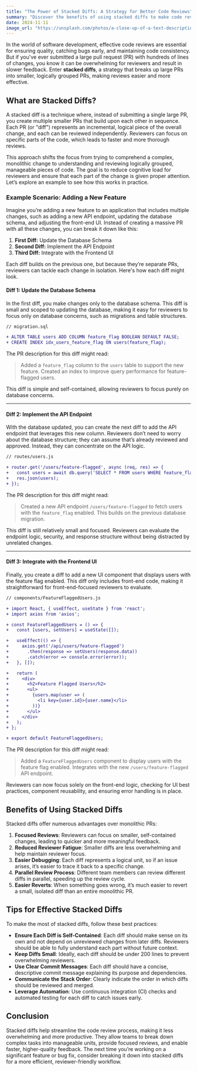 ```yaml
---
title: "The Power of Stacked Diffs: A Strategy for Better Code Reviews"
summary: "Discover the benefits of using stacked diffs to make code reviews easier and faster. Learn how breaking up large PRs into smaller, logical units enhances readability, reduces reviewer fatigue, and improves overall code quality."
date: 2024-11-11
image_url: "https://unsplash.com/photos/a-close-up-of-a-text-description-on-a-computer-screen-842ofHC6MaI"
---
```


In the world of software development, effective code reviews are essential for ensuring quality, catching bugs early, and maintaining code consistency. But if you've ever submitted a large pull request (PR) with hundreds of lines of changes, you know it can be overwhelming for reviewers and result in slower feedback. Enter **stacked diffs**, a strategy that breaks up large PRs into smaller, logically grouped PRs, making reviews easier and more effective.

## What are Stacked Diffs?

A stacked diff is a technique where, instead of submitting a single large PR, you create multiple smaller PRs that build upon each other in sequence. Each PR (or "diff") represents an incremental, logical piece of the overall change, and each can be reviewed independently. Reviewers can focus on specific parts of the code, which leads to faster and more thorough reviews.

This approach shifts the focus from trying to comprehend a complex, monolithic change to understanding and reviewing logically grouped, manageable pieces of code. The goal is to reduce cognitive load for reviewers and ensure that each part of the change is given proper attention. Let’s explore an example to see how this works in practice.

### Example Scenario: Adding a New Feature

Imagine you’re adding a new feature to an application that includes multiple changes, such as adding a new API endpoint, updating the database schema, and adjusting the front-end UI. Instead of creating a massive PR with all these changes, you can break it down like this:

1. **First Diff:** Update the Database Schema
2. **Second Diff:** Implement the API Endpoint
3. **Third Diff:** Integrate with the Frontend UI

Each diff builds on the previous one, but because they’re separate PRs, reviewers can tackle each change in isolation. Here's how each diff might look.

#### Diff 1: Update the Database Schema

In the first diff, you make changes only to the database schema. This diff is small and scoped to updating the database, making it easy for reviewers to focus only on database concerns, such as migrations and table structures.

```diff
// migration.sql

+ ALTER TABLE users ADD COLUMN feature_flag BOOLEAN DEFAULT FALSE;
+ CREATE INDEX idx_users_feature_flag ON users(feature_flag);
```

The PR description for this diff might read:

> Added a `feature_flag` column to the `users` table to support the new feature. Created an index to improve query performance for feature-flagged users.

This diff is simple and self-contained, allowing reviewers to focus purely on database concerns.

---

#### Diff 2: Implement the API Endpoint

With the database updated, you can create the next diff to add the API endpoint that leverages this new column. Reviewers don’t need to worry about the database structure; they can assume that’s already reviewed and approved. Instead, they can concentrate on the API logic.

```diff
// routes/users.js

+ router.get('/users/feature-flagged', async (req, res) => {
+   const users = await db.query('SELECT * FROM users WHERE feature_flag = TRUE');
+   res.json(users);
+ });
```

The PR description for this diff might read:

> Created a new API endpoint `/users/feature-flagged` to fetch users with the `feature_flag` enabled. This builds on the previous database migration.

This diff is still relatively small and focused. Reviewers can evaluate the endpoint logic, security, and response structure without being distracted by unrelated changes.

---

#### Diff 3: Integrate with the Frontend UI

Finally, you create a diff to add a new UI component that displays users with the feature flag enabled. This diff only includes front-end code, making it straightforward for front-end-focused reviewers to evaluate.

```diff
// components/FeatureFlaggedUsers.js

+ import React, { useEffect, useState } from 'react';
+ import axios from 'axios';

+ const FeatureFlaggedUsers = () => {
+   const [users, setUsers] = useState([]);

+   useEffect(() => {
+     axios.get('/api/users/feature-flagged')
+       .then(response => setUsers(response.data))
+       .catch(error => console.error(error));
+   }, []);

+   return (
+     <div>
+       <h2>Feature Flagged Users</h2>
+       <ul>
+         {users.map(user => (
+           <li key={user.id}>{user.name}</li>
+         ))}
+       </ul>
+     </div>
+   );
+ };

+ export default FeatureFlaggedUsers;
```

The PR description for this diff might read:

> Added a `FeatureFlaggedUsers` component to display users with the feature flag enabled. Integrates with the new `/users/feature-flagged` API endpoint.

Reviewers can now focus solely on the front-end logic, checking for UI best practices, component reusability, and ensuring error handling is in place.

## Benefits of Using Stacked Diffs

Stacked diffs offer numerous advantages over monolithic PRs:

1. **Focused Reviews**: Reviewers can focus on smaller, self-contained changes, leading to quicker and more meaningful feedback.
2. **Reduced Reviewer Fatigue**: Smaller diffs are less overwhelming and help maintain reviewer focus.
3. **Easier Debugging**: Each diff represents a logical unit, so if an issue arises, it’s easier to trace it back to a specific change.
4. **Parallel Review Process**: Different team members can review different diffs in parallel, speeding up the review cycle.
5. **Easier Reverts**: When something goes wrong, it’s much easier to revert a small, isolated diff than an entire monolithic PR.

## Tips for Effective Stacked Diffs

To make the most of stacked diffs, follow these best practices:

- **Ensure Each Diff is Self-Contained**: Each diff should make sense on its own and not depend on unreviewed changes from later diffs. Reviewers should be able to fully understand each part without future context.
- **Keep Diffs Small**: Ideally, each diff should be under 200 lines to prevent overwhelming reviewers.
- **Use Clear Commit Messages**: Each diff should have a concise, descriptive commit message explaining its purpose and dependencies.
- **Communicate the Stack Order**: Clearly indicate the order in which diffs should be reviewed and merged.
- **Leverage Automation**: Use continuous integration (CI) checks and automated testing for each diff to catch issues early.

## Conclusion

Stacked diffs help streamline the code review process, making it less overwhelming and more productive. They allow teams to break down complex tasks into manageable units, provide focused reviews, and enable faster, higher-quality feedback. The next time you’re working on a significant feature or bug fix, consider breaking it down into stacked diffs for a more efficient, reviewer-friendly workflow.
